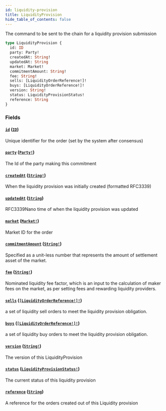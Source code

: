 ```yaml
---
id: liquidity-provision
title: LiquidityProvision
hide_table_of_contents: false
---
```



The command to be sent to the chain for a liquidity provision submission

```graphql
type LiquidityProvision {
  id: ID
  party: Party!
  createdAt: String!
  updatedAt: String
  market: Market!
  commitmentAmount: String!
  fee: String!
  sells: [LiquidityOrderReference!]!
  buys: [LiquidityOrderReference!]!
  version: String!
  status: LiquidityProvisionStatus!
  reference: String
}
```


### Fields

#### [`id`](#) ([`ID`](/docs/testnet/graphql/scalars/id))

Unique identifier for the order (set by the system after consensus)


#### [`party`](#) ([`Party!`](/docs/testnet/graphql/objects/party))

The Id of the party making this commitment


#### [`createdAt`](#) ([`String!`](/docs/testnet/graphql/scalars/string))

When the liquidity provision was initially created (formatted RFC3339)


#### [`updatedAt`](#) ([`String`](/docs/testnet/graphql/scalars/string))

RFC3339Nano time of when the liquidity provision was updated


#### [`market`](#) ([`Market!`](/docs/testnet/graphql/objects/market))

Market ID for the order


#### [`commitmentAmount`](#) ([`String!`](/docs/testnet/graphql/scalars/string))

Specified as a unit-less number that represents the amount of settlement asset of the market.


#### [`fee`](#) ([`String!`](/docs/testnet/graphql/scalars/string))

Nominated liquidity fee factor, which is an input to the calculation of maker fees on the market, as per setting fees and rewarding liquidity providers.


#### [`sells`](#) ([`[LiquidityOrderReference!]!`](/docs/testnet/graphql/objects/liquidity-order-reference))

a set of liquidity sell orders to meet the liquidity provision obligation.


#### [`buys`](#) ([`[LiquidityOrderReference!]!`](/docs/testnet/graphql/objects/liquidity-order-reference))

a set of liquidity buy orders to meet the liquidity provision obligation.


#### [`version`](#) ([`String!`](/docs/testnet/graphql/scalars/string))

The version of this LiquidityProvision


#### [`status`](#) ([`LiquidityProvisionStatus!`](/docs/testnet/graphql/enums/liquidity-provision-status))

The current status of this liquidity provision


#### [`reference`](#) ([`String`](/docs/testnet/graphql/scalars/string))

A reference for the orders created out of this Liquidity provision




